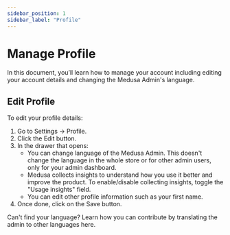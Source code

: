 ```yaml
---
sidebar_position: 1
sidebar_label: "Profile"
---
```


# Manage Profile

In this document, you’ll learn how to manage your account including editing your account details and changing the Medusa Admin's language.

## Edit Profile

To edit your profile details:

1. Go to Settings → Profile.
2. Click the Edit button.
3. In the drawer that opens:
    - You can change language of the Medusa Admin. This doesn't change the language in the whole store or for other admin users, only for your admin dashboard.
    - Medusa collects insights to understand how you use it better and improve the product. To enable/disable collecting insights, toggle the "Usage insights" field.
    - You can edit other profile information such as your first name.
4. Once done, click on the Save button.

<Note title="Tip">

<!-- TODO add link to `../../contribution/admin-translations.md` -->

Can't find your language? Learn how you can contribute by translating the admin to other languages here.

</Note>